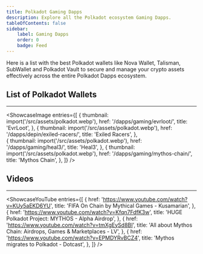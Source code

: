 ```yaml
---
title: Polkadot Gaming Dapps 
description: Explore all the Polkadot ecosystem Gaming Dapps.
tableOfContents: false
sidebar: 
    label: Gaming Dapps
    order: 0
    badge: Feed
---
```




Here is a list with the best Polkadot wallets like Nova Wallet, Talisman, SubWallet and Polkadot Vault to secure and manage your crypto assets effectively across the entire Polkadot Dapps ecosystem.

## List of Polkadot Wallets
----------------
<ShowcaseImage
  entries={[
        {
      thumbnail: import('/src/assets/polkadot.webp'),
      href: '/dapps/gaming/evrloot/',
      title: 'EvrLoot',
    },
                     {
      thumbnail: import('/src/assets/polkadot.webp'),
      href: '/dapps/depin/exiled-racers/',
      title: 'Exiled Racers',
      },  
    {
      thumbnail: import('/src/assets/polkadot.webp'),
      href: '/dapps/gaming/heal3/',
      title: 'Heal3',
      },
              {
      thumbnail: import('/src/assets/polkadot.webp'),
      href: '/dapps/gaming/mythos-chain/',
      title: 'Mythos Chain',
    },
  ]}
/>

## Videos
----------------
<ShowcaseYouTube
  entries={[
    {
      href: 'https://www.youtube.com/watch?v=KUy5aEKD6YU',
      title: 'FIFA On Chain by Mythical Games - Kusamarian',
    },
    {
      href: 'https://www.youtube.com/watch?v=Kfqn7FdfK3w',
      title: 'HUGE Polkadot Project: MYTHOS - Alpha Airdrop',
    },
        {
      href: 'https://www.youtube.com/watch?v=tmXgEySd8BI',
      title: 'All about Mythos Chain: Airdrops, Games & Marketplaces - LV',
    },
    {
      href: 'https://www.youtube.com/watch?v=EPMDYRvBCZ4',
      title: 'Mythos migrates to Polkadot - Dotcast',
    },
  ]}
/>